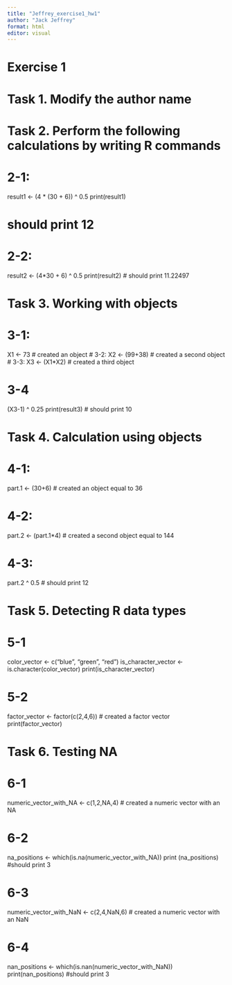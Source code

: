 ```yaml
---
title: "Jeffrey_exercise1_hw1"
author: "Jack Jeffrey"
format: html
editor: visual
---
```


# Exercise 1

# Task 1. Modify the author name

# Task 2. Perform the following calculations by writing R commands

# 2-1:

result1 \<- (4 \* (30 + 6)) \^ 0.5 print(result1)

# should print 12

# 2-2:

result2 \<- (4\*30 + 6) \^ 0.5 print(result2) \# should print 11.22497

# Task 3. Working with objects

# 3-1:

X1 \<- 73 \# created an object \# 3-2: X2 \<- (99+38) \# created a second object \# 3-3: X3 \<- (X1\*X2) \# created a third object

# 3-4

(X3-1) \^ 0.25 print(result3) \# should print 10

# Task 4. Calculation using objects

# 4-1:

part.1 \<- (30+6) \# created an object equal to 36

# 4-2:

part.2 \<- (part.1\*4) \# created a second object equal to 144

# 4-3:

part.2 \^ 0.5 \# should print 12

# Task 5. Detecting R data types

# 5-1

color_vector \<- c("blue", "green", "red") is_character_vector \<- is.character(color_vector) print(is_character_vector)

# 5-2

factor_vector \<- factor(c(2,4,6)) \# created a factor vector print(factor_vector)

# Task 6. Testing NA

# 6-1

numeric_vector_with_NA \<- c(1,2,NA,4) \# created a numeric vector with an NA

# 6-2

na_positions \<- which(is.na(numeric_vector_with_NA)) print (na_positions) #should print 3

# 6-3

numeric_vector_with_NaN \<- c(2,4,NaN,6) \# created a numeric vector with an NaN

# 6-4

nan_positions \<- which(is.nan(numeric_vector_with_NaN)) print(nan_positions) #should print 3

